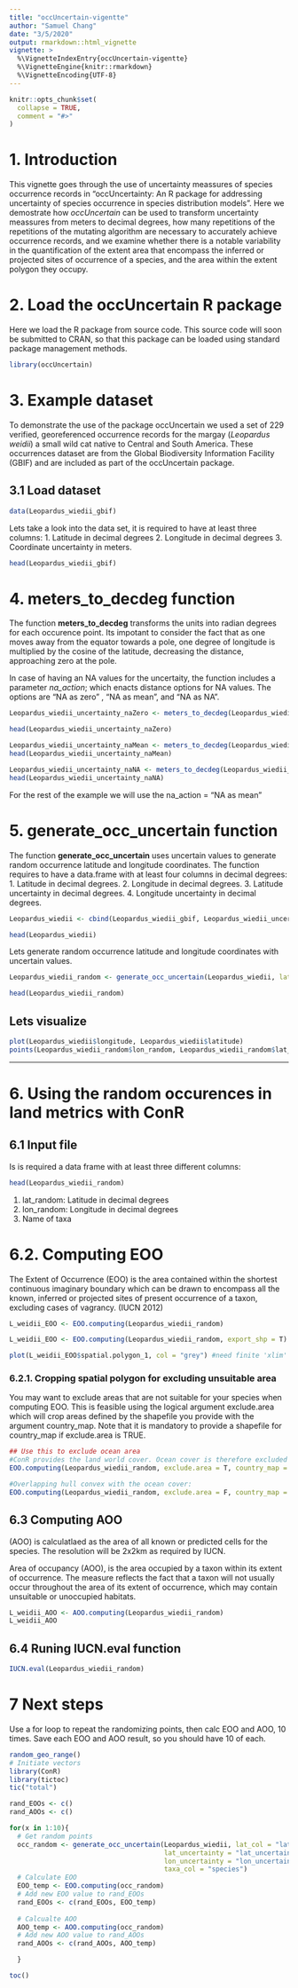 ```yaml
---
title: "occUncertain-vigentte"
author: "Samuel Chang"
date: "3/5/2020"
output: rmarkdown::html_vignette
vignette: >
  %\VignetteIndexEntry{occUncertain-vigentte}
  %\VignetteEngine{knitr::rmarkdown}
  %\VignetteEncoding{UTF-8}
---
```


```r
knitr::opts_chunk$set(
  collapse = TRUE,
  comment = "#>"
)
```


# 1. Introduction

This vignette goes through the use of uncertainty meassures of species occurrence records in "occUncertainty: An R package for addressing uncertainty of species occurrence in species distribution models". Here we demostrate how *occUncertain* can be used to transform uncertainty meassures from meters to decimal degrees, how many repetitions of the repetitions of the mutating algorithm are necessary to accurately achieve occurrence records, and we examine whether there is a notable variability in the quantification of the extent area that encompass the inferred or projected sites of occurrence of a species, and the area within the extent polygon they occupy. 


# 2. Load the occUncertain R package
Here we load the R package from source code. This source code will soon be submitted to CRAN, so that this package can be loaded using standard package management methods.

```r
library(occUncertain)
```


# 3. Example dataset

To demonstrate the use of the package occUncertain we used a set of 229 verified, georeferenced occurrence records for the margay (*Leopardus weidii*) a small wild cat native to Central and South America. These occurrences dataset are from the Global Biodiversity Information Facility  (GBIF) and are included as part of the occUncertain package.

## 3.1 Load dataset 
```r
data(Leopardus_wiedii_gbif)
```

Lets take a look into the data set, it is required to have at least three columns: 
1. Latitude in decimal degrees
2. Longitude in decimal degrees
3. Coordinate uncertainty in meters.

```r
head(Leopardus_wiedii_gbif)
```
# 4. meters_to_decdeg function

The function **meters_to_decdeg** transforms the units into radian degrees for each occurence point. Its impotant to consider the fact that as one moves away from the equator towards a pole, one degree of longitude is multiplied by the cosine of the latitude, decreasing the distance, approaching zero at the pole.  

In case of having an NA values for the uncertaity, the function includes a parameter *na_action*; which enacts distance options for NA values. The options are "NA as zero" , "NA as mean", and "NA as NA".


```r
Leopardus_wiedii_uncertainty_naZero <- meters_to_decdeg(Leopardus_wiedii_gbif, distance = "coordinateUncertaintyInMeters", na_action = "NA as 0")

head(Leopardus_wiedii_uncertainty_naZero)
```

```r
Leopardus_wiedii_uncertainty_naMean <- meters_to_decdeg(Leopardus_wiedii_gbif, distance = "coordinateUncertaintyInMeters", na_action = "NA as mean")
head(Leopardus_wiedii_uncertainty_naMean)

```

```r
Leopardus_wiedii_uncertainty_naNA <- meters_to_decdeg(Leopardus_wiedii_gbif, distance = "coordinateUncertaintyInMeters", na_action = "NA as NA")
head(Leopardus_wiedii_uncertainty_naNA)

```

<!---
# Set the projection of the original data, and then use spTransform the coordinates into UTM 

proj4string(Leopardus_wiedii) <- CRS("+proj=utm + ellps=WGS84") # This sets the projection of the data, assuming that you are using the WGS84 ellipsoid (if you do not know for sure, it is a safe assumption)

data <-spTransform(data,CRS="+proj=utm +zone=27 +datum=WGS84") # Use whatever UTM zone you need.
crs(data)

data <- as.data.frame(coordinates(data)) # This converts the SpatialPoints object back into a data frame
data <- data
--->
For the rest of the example we will use the na_action = "NA as mean"

# 5. generate_occ_uncertain function

The function **generate_occ_uncertain** uses uncertain values to generate random occurrence latitude and longitude coordinates. The function requires to have a data.frame with at least four columns in decimal degrees:
1. Latitude in decimal degrees.
2. Longitude in decimal degrees.
3. Latitude uncertainty in decimal degrees.
4. Longitude uncertainty in decimal degrees.

```r
Leopardus_wiedii <- cbind(Leopardus_wiedii_gbif, Leopardus_wiedii_uncertainty_naMean)

head(Leopardus_wiedii)
```

Lets generate random occurrence latitude and longitude coordinates with uncertain values. 
```r

Leopardus_wiedii_random <- generate_occ_uncertain(Leopardus_wiedii, lat_col = "latitude", lon_col = "longitude", lat_uncertainty = "lat_uncertainty", lon_uncertainty = "lon_uncertainty", taxa_col = "species")

head(Leopardus_wiedii_random)
```


## Lets visualize 
```r
plot(Leopardus_wiedii$longitude, Leopardus_wiedii$latitude)
points(Leopardus_wiedii_random$lon_random, Leopardus_wiedii_random$lat_random, col = "red", pch = 21)
```
----

# 6. Using the random occurences in land metrics with ConR

## 6.1 Input file 

Is is required a data frame with at least three different columns: 

```r
head(Leopardus_wiedii_random)
```
1. lat_random: Latitude in decimal degrees
2. lon_random: Longitude in decimal degrees
3. Name of taxa


# 6.2. Computing EOO 

The Extent of Occurrence (EOO) is the area contained within the shortest continuous imaginary boundary which can be drawn to encompass all the known, inferred or projected sites of present occurrence of a taxon, excluding cases of vagrancy. (IUCN 2012)

```r
L_weidii_EOO <- EOO.computing(Leopardus_wiedii_random)

L_weidii_EOO <- EOO.computing(Leopardus_wiedii_random, export_shp = T)

plot(L_weidii_EOO$spatial.polygon_1, col = "grey") #need finite 'xlim' values

```

### 6.2.1. Cropping spatial polygon for excluding unsuitable area

You may want to exclude areas that are not suitable for your species when computing EOO. This is feasible using the logical argument exclude.area which will crop areas defined by the shapefile you provide with the argument country_map. Note that it is mandatory to provide a shapefile for country_map if exclude.area is TRUE. 
```r
## Use this to exclude ocean area
#ConR provides the land world cover. Ocean cover is therefore excluded when computing EOO.
EOO.computing(Leopardus_wiedii_random, exclude.area = T, country_map = land)

#Overlapping hull convex with the ocean cover:
EOO.computing(Leopardus_wiedii_random, exclude.area = F, country_map = land)
```


## 6.3 Computing AOO 
(AOO) is calculatlaed as the area of all known or predicted cells for the species. The resolution will be 2x2km as required by IUCN.

Area of occupancy (AOO), is the area occupied by a taxon within its extent of occurrence. The measure reflects the fact that a taxon will not usually occur throughout the area of its extent of occurrence, which may contain unsuitable or unoccupied habitats.

```r

L_weidii_AOO <- AOO.computing(Leopardus_wiedii_random)
L_weidii_AOO
```



## 6.4 Runing IUCN.eval function 

```r

IUCN.eval(Leopardus_wiedii_random)
```



# 7 Next steps

Use a for loop to repeat the randomizing points, then calc EOO and AOO, 10 times.
Save each EOO and AOO result, so you should have 10 of each. 

```r
random_geo_range()
# Initiate vectors
library(ConR)
library(tictoc)
tic("total")

rand_EOOs <- c()
rand_AOOs <- c()

for(x in 1:10){
  # Get random points
  occ_random <- generate_occ_uncertain(Leopardus_wiedii, lat_col = "latitude", lon_col = "longitude", 
                                       lat_uncertainty = "lat_uncertainty", 
                                       lon_uncertainty = "lon_uncertainty",
                                       taxa_col = "species")
  # Calculate EOO
  EOO_temp <- EOO.computing(occ_random)
  # Add new EOO value to rand_EOOs
  rand_EOOs <- c(rand_EOOs, EOO_temp)
  
  # Calcualte AOO
  AOO_temp <- AOO.computing(occ_random)
  # Add new AOO value to rand_AOOs
  rand_AOOs <- c(rand_AOOs, AOO_temp) 

  }

toc()
```

